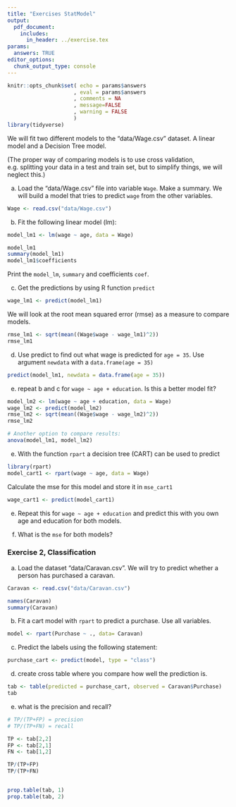 ```yaml
---
title: "Exercises StatModel"
output: 
  pdf_document:
    includes:
      in_header: ../exercise.tex
params:
  answers: TRUE
editor_options: 
  chunk_output_type: console
---
```


```r
knitr::opts_chunk$set( echo = params$answers
                     , eval = params$answers
                     , comments = NA
                     , message=FALSE
                     , warning = FALSE
                     )
library(tidyverse)
```
We will fit two different models to the "data/Wage.csv" dataset. A linear model and a Decision Tree model. 

(The proper way of comparing models is to use cross validation, e.g. splitting your data in a test and train set, but to simplify things, we will neglect this.)

a) Load the "data/Wage.csv" file into variable `Wage`. Make a summary. 
We will build a model that tries to predict `wage` from the other variables.

```r
Wage <- read.csv("data/Wage.csv")

```

b) Fit the following linear model (lm):

```r
model_lm1 <- lm(wage ~ age, data = Wage)

model_lm1
summary(model_lm1)
model_lm1$coefficients

```
Print the `model_lm`, `summary` and coefficients `coef`.

c) Get the predictions by using R function `predict`

```r
wage_lm1 <- predict(model_lm1)
```

We will look at the root mean squared error (rmse) as a measure to compare models.

```r
rmse_lm1 <- sqrt(mean((Wage$wage - wage_lm1)^2))
rmse_lm1

```

d) Use predict to find out what wage is predicted for `age = 35`. Use argument `newdata` with a `data.frame(age = 35)`

```r
predict(model_lm1, newdata = data.frame(age = 35))
```


e) repeat b and c for `wage ~ age + education`. Is this a better model fit?

```r
model_lm2 <- lm(wage ~ age + education, data = Wage)
wage_lm2 <- predict(model_lm2)
rmse_lm2 <- sqrt(mean((Wage$wage - wage_lm2)^2))
rmse_lm2

# Another option to compare results:
anova(model_lm1, model_lm2)

```


e) With the function `rpart` a decision tree (CART) can be used to predict

```r
library(rpart)
model_cart1 <- rpart(wage ~ age, data = Wage)
```

Calculate the mse for this model and store it in `mse_cart1`

```r
wage_cart1 <- predict(model_cart1)
```

e) Repeat this for `wage ~ age + education` and predict this with you own age and education for both models.

f) What is the `mse` for both models?

### Exercise 2, Classification

a) Load the dataset "data/Caravan.csv". We will try to predict whether a person 
has purchased a caravan.


```r
Caravan <- read.csv("data/Caravan.csv")

names(Caravan)
summary(Caravan)
```

b) Fit a cart model with `rpart` to predict a purchase. Use all variables.

```r

model <- rpart(Purchase ~ ., data= Caravan)

```

c) Predict the labels using the following statement:

```r
purchase_cart <- predict(model, type = "class")
```

d) create cross table where you compare how well the prediction is.

```r
tab <- table(predicted = purchase_cart, observed = Caravan$Purchase)
tab

```

e) what is the precision and recall?

```r

# TP/(TP+FP) = precision
# TP/(TP+FN) = recall

TP <- tab[2,2]
FP <- tab[2,1]
FN <- tab[1,2]

TP/(TP+FP)
TP/(TP+FN)


prop.table(tab, 1)
prop.table(tab, 2)
 
```









